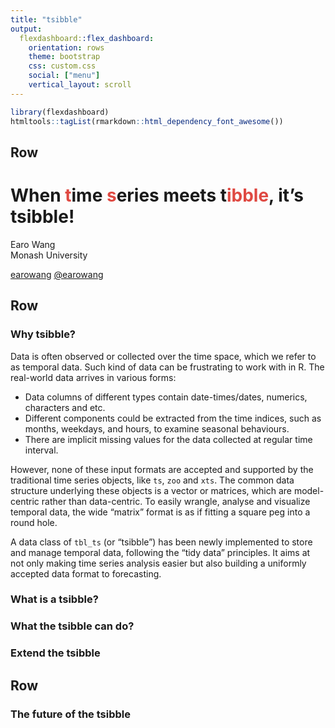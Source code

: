 ```yaml
---
title: "tsibble"
output: 
  flexdashboard::flex_dashboard:
    orientation: rows
    theme: bootstrap
    css: custom.css
    social: ["menu"]
    vertical_layout: scroll
---
```


```r
library(flexdashboard)
htmltools::tagList(rmarkdown::html_dependency_font_awesome())
```

Row {data-height=220}
-----------------------------------------------------------------------

###

<h1>When <span style="color:rgb(223, 73, 66)">t</span>ime <span style="color:rgb(223, 73, 66)">s</span>eries meets t<span style="color:rgb(223, 73, 66)">ibble</span>, it's tsibble!</h1>
<div class = "author">Earo Wang</div>
<div class = "institution">Monash University</div>
<div class = "social">
  <span><a href="https://github.com/earowang"><i class="fa fa-github" aria-hidden="true"></i> earowang</a></span>
  <span><a href="https://twitter.com/earowang"><i class="fa fa-twitter" aria-hidden="true"></i>@earowang</a></span>
</div>


Row
-----------------------------------------------------------------------

### <i class="fa fa-question-circle" aria-hidden="true"></i> Why tsibble?

Data is often observed or collected over the time space, which we refer to as temporal data. Such kind of data can be frustrating to work with in R. The real-world data arrives in various forms: 

* Data columns of different types contain date-times/dates, numerics, characters and etc.
* Different components could be extracted from the time indices, such as months, weekdays, and hours, to examine seasonal behaviours.
* There are implicit missing values for the data collected at regular time interval.

However, none of these input formats are accepted and supported by the traditional time series objects, like `ts`, `zoo` and `xts`. The common data structure underlying these objects is a vector or matrices, which are model-centric rather than data-centric. To easily wrangle, analyse and visualize temporal data, the wide "matrix" format is as if fitting a square peg into a round hole.

A data class of `tbl_ts` (or "tsibble") has been newly implemented to store and manage temporal data, following the "tidy data" principles. It aims at not only making time series analysis easier but also building a uniformly accepted data format to forecasting.

### <i class="fa fa-table" aria-hidden="true"></i> What is a tsibble?

### <i class="fa fa-list-ul" aria-hidden="true"></i> What the tsibble can do?

### <i class="fa fa-cogs" aria-hidden="true"></i> Extend the tsibble

Row {data-height=120}
-----------------------------------------------------------------------

### <i class="fa fa-fast-forward" aria-hidden="true"></i> The future of the tsibble
